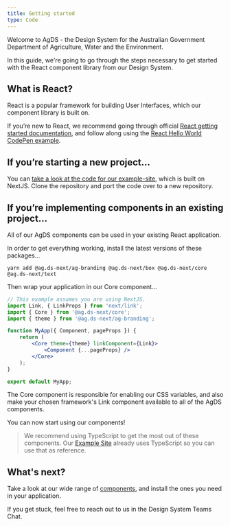 ```yaml
---
title: Getting started
type: Code
---
```


Welcome to AgDS - the Design System for the Australian Government Department of Agriculture, Water and the Environment.

In this guide, we're going to go through the steps necessary to get started with the React component library from our Design System.

## What is React?

React is a popular framework for building User Interfaces, which our component library is built on.

If you’re new to React, we recommend going through official [React getting started documentation](https://facebook.github.io/react/docs/hello-world.html), and follow along using the [React Hello World CodePen example](http://codepen.io/gaearon/pen/ZpvBNJ?editors=0010).

## If you’re starting a new project…

You can [take a look at the code for our example-site](https://github.com/steelthreads/agds-next/tree/main/example-site), which is built on NextJS. Clone the repository and port the code over to a new repository.

## If you’re implementing components in an existing project…

All of our AgDS components can be used in your existing React application.

In order to get everything working, install the latest versions of these packages…

`yarn add @ag.ds-next/ag-branding @ag.ds-next/box @ag.ds-next/core @ag.ds-next/text`

Then wrap your application in our Core component…

```jsx
// This example assumes you are using NextJS.
import Link, { LinkProps } from 'next/link';
import { Core } from '@ag.ds-next/core';
import { theme } from '@ag.ds-next/ag-branding';

function MyApp({ Component, pageProps }) {
	return (
		<Core theme={theme} linkComponent={Link}>
			<Component {...pageProps} />
		</Core>
	);
}

export default MyApp;
```

The Core component is responsible for enabling our CSS variables, and also make your chosen framework's Link component available to all of the AgDS components.

You can now start using our components!

> We recommend using TypeScript to get the most out of these components. Our [Example Site](https://github.com/steelthreads/agds-next/tree/main/example-site) already uses TypeScript so you can use that as reference.

## What's next?

Take a look at our wide range of [components](https://steelthreads.github.io/agds-next/packages), and install the ones you need in your application.

If you get stuck, feel free to reach out to us in the Design System Teams Chat.
